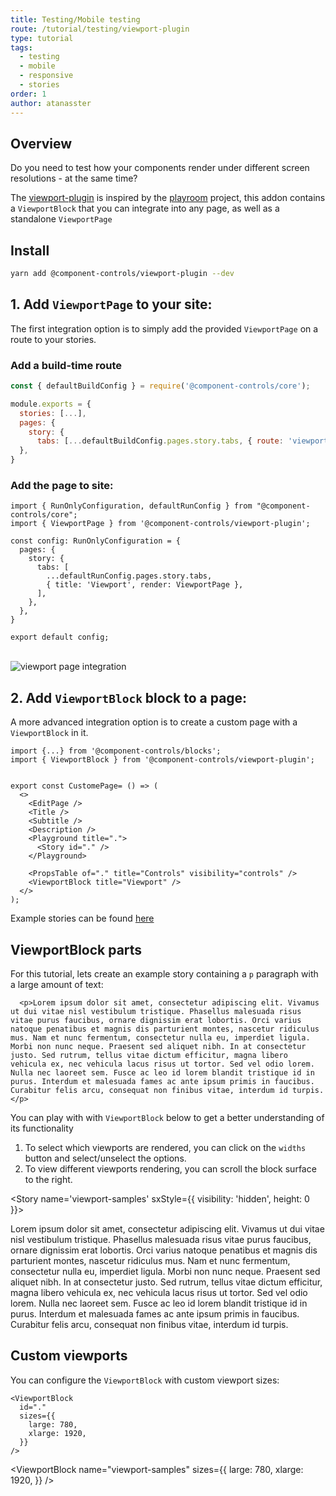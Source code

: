 ```yaml
---
title: Testing/Mobile testing
route: /tutorial/testing/viewport-plugin
type: tutorial
tags:
  - testing
  - mobile
  - responsive
  - stories
order: 1
author: atanasster
---
```


## Overview

Do you need to test how your components render under different screen resolutions - at the same time?

The [viewport-plugin](https://github.com/ccontrols/component-controls/tree/master/plugins/viewport-plugin) is inspired by the [playroom](https://github.com/seek-oss/playroom) project, this addon contains a `ViewportBlock` that you can integrate into any page, as well as a standalone `ViewportPage`

## Install

```sh
yarn add @component-controls/viewport-plugin --dev
```

## 1. Add `ViewportPage` to your site:

The first integration option is to simply add the provided `ViewportPage` on a route to your stories.

### Add a build-time route

```js:title=.config/buildtime.js
const { defaultBuildConfig } = require('@component-controls/core');

module.exports = {
  stories: [...],
  pages: {
    story: {
      tabs: [...defaultBuildConfig.pages.story.tabs, { route: 'viewport' }],
  },
}  
```

### Add the page to site:

```js:title=.config/runtime.tsx
import { RunOnlyConfiguration, defaultRunConfig } from "@component-controls/core";
import { ViewportPage } from '@component-controls/viewport-plugin';

const config: RunOnlyConfiguration = {
  pages: {
    story: {
      tabs: [
        ...defaultRunConfig.pages.story.tabs,
        { title: 'Viewport', render: ViewportPage },
      ],
    },
  },  
}

export default config;
```
<br />

<img alt="viewport page integration" title="viewport page" src={viewportPageImg} />

<br />

## 2. Add `ViewportBlock` block to a page:

A more advanced integration option is to create a custom page with a `ViewportBlock` in it.

```
import {...} from '@component-controls/blocks';
import { ViewportBlock } from '@component-controls/viewport-plugin';


export const CustomePage= () => (
  <>
    <EditPage />
    <Title />
    <Subtitle />
    <Description />
    <Playground title=".">
      <Story id="." />
    </Playground>

    <PropsTable of="." title="Controls" visibility="controls" />
    <ViewportBlock title="Viewport" />
  </>
);
```

Example stories can be found [here](https://component-controls.com/api/plugins-viewportblock--overview)

## ViewportBlock parts

For this tutorial, lets create an example story containing a `p` paragraph with a large amount of text:

```
  <p>Lorem ipsum dolor sit amet, consectetur adipiscing elit. Vivamus ut dui vitae nisl vestibulum tristique. Phasellus malesuada risus vitae purus faucibus, ornare dignissim erat lobortis. Orci varius natoque penatibus et magnis dis parturient montes, nascetur ridiculus mus. Nam et nunc fermentum, consectetur nulla eu, imperdiet ligula. Morbi non nunc neque. Praesent sed aliquet nibh. In at consectetur justo. Sed rutrum, tellus vitae dictum efficitur, magna libero vehicula ex, nec vehicula lacus risus ut tortor. Sed vel odio lorem. Nulla nec laoreet sem. Fusce ac leo id lorem blandit tristique id in purus. Interdum et malesuada fames ac ante ipsum primis in faucibus. Curabitur felis arcu, consequat non finibus vitae, interdum id turpis.</p>
```

You can play with with `ViewportBlock` below to get a better understanding of its functionality

1. To select which viewports are rendered, you can click on the `widths` button and select/unselect the options.
2. To view different viewports rendering, you can scroll the block surface to the right.

<ViewportBlock title='Viewport' name="viewport-samples" />

<Story name='viewport-samples' sxStyle={{ visibility: 'hidden', height: 0 }}>
  <p>
    Lorem ipsum dolor sit amet, consectetur adipiscing elit. Vivamus ut dui vitae nisl vestibulum tristique. Phasellus malesuada risus vitae purus faucibus, ornare dignissim erat lobortis. Orci varius natoque penatibus et magnis dis parturient montes, nascetur ridiculus mus. Nam et nunc fermentum, consectetur nulla eu, imperdiet ligula. Morbi non nunc neque. Praesent sed aliquet nibh. In at consectetur justo. Sed rutrum, tellus vitae dictum efficitur, magna libero vehicula ex, nec vehicula lacus risus ut tortor. Sed vel odio lorem. Nulla nec laoreet sem. Fusce ac leo id lorem blandit tristique id in purus. Interdum et malesuada fames ac ante ipsum primis in faucibus. Curabitur felis arcu, consequat non finibus vitae, interdum id turpis.
  </p>
</Story>

## Custom viewports

You can configure the `ViewportBlock` with custom viewport sizes:
```
<ViewportBlock
  id="." 
  sizes={{
    large: 780,
    xlarge: 1920,
  }}
/>
``` 

<ViewportBlock
  name="viewport-samples"
  sizes={{
    large: 780,
    xlarge: 1920,
  }}
/>